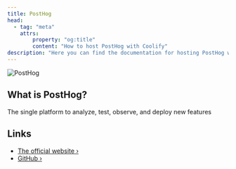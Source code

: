 ```yaml
---
title: PostHog
head:
  - tag: "meta"
    attrs:
        property: "og:title"
        content: "How to host PostHog with Coolify"
description: "Here you can find the documentation for hosting PostHog with Coolify."
---
```



<Badge text="One-click setup." variant="note" size="large" />

![PostHog](https://user-images.githubusercontent.com/65415371/205059737-c8a4f836-4889-4654-902e-f302b187b6a0.png)

## What is PostHog?

The single platform to analyze, test, observe, and deploy new features

## Links

- [The official website ›](https://posthog.com)
- [GitHub ›](https://github.com/PostHog/posthog)
